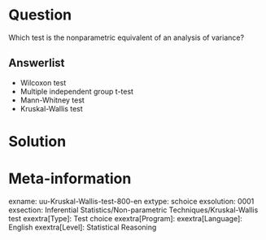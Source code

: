 Question
========
Which test is the nonparametric equivalent of an analysis of variance?

Answerlist
----------
* Wilcoxon test
* Multiple independent group t-test
* Mann-Whitney test
* Kruskal-Wallis test


Solution
========

Meta-information
================
exname: uu-Kruskal-Wallis-test-800-en
extype: schoice
exsolution: 0001
exsection: Inferential Statistics/Non-parametric Techniques/Kruskal-Wallis test
exextra[Type]: Test choice
exextra[Program]: 
exextra[Language]: English
exextra[Level]: Statistical Reasoning